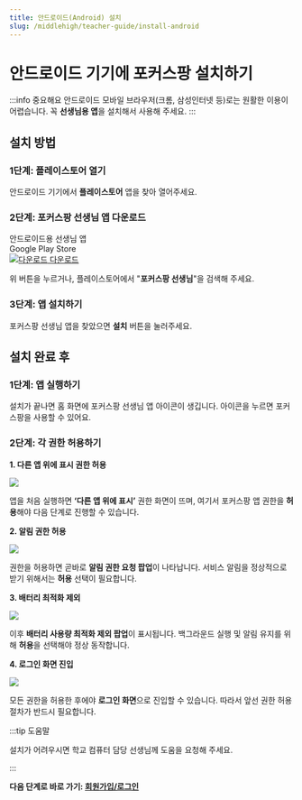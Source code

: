 ```yaml
---
title: 안드로이드(Android) 설치
slug: /middlehigh/teacher-guide/install-android
---
```



# 안드로이드 기기에 포커스팡 설치하기

:::info 중요해요
안드로이드 모바일 브라우저(크롬, 삼성인터넷 등)로는 원활한 이용이 어렵습니다. 꼭 **선생님용 앱**을 설치해서 사용해 주세요.
:::

## 설치 방법

### 1단계: 플레이스토어 열기

안드로이드 기기에서 **플레이스토어** 앱을 찾아 열어주세요.

### 2단계: 포커스팡 선생님 앱 다운로드

<div class="fp-download-container fp-download-blue">
  <div>
    <div class="fp-download-title">안드로이드용 선생님 앱</div>
    <div class="fp-download-desc">Google Play Store</div>
  </div>
  <a
    class="fp-download-button"
    href="https://play.google.com/store/apps/details?id=com.focuspang.teacher"
  >
    <img
      class="fp-download-icon"
      src="/img/download-white-icon.svg"
      alt="다운로드"
    />
    다운로드
  </a>
</div>

위 버튼을 누르거나, 플레이스토어에서 "**포커스팡 선생님**"을 검색해 주세요.

### 3단계: 앱 설치하기

포커스팡 선생님 앱을 찾았으면 **설치** 버튼을 눌러주세요.

## 설치 완료 후

### 1단계: 앱 실행하기

설치가 끝나면 홈 화면에 포커스팡 선생님 앱 아이콘이 생깁니다. 아이콘을 누르면 포커스팡을 사용할 수 있어요.

### 2단계: 각 권한 허용하기

**1. 다른 앱 위에 표시 권한 허용**

<Image src="/img/kr/elementary/teacher/12-01.jpg" size="lg" />

앱을 처음 실행하면 **‘다른 앱 위에 표시’** 권한 화면이 뜨며, 여기서 포커스팡 앱 권한을 **허용**해야 다음 단계로 진행할 수 있습니다.

**2. 알림 권한 허용**

<Image src="/img/kr/elementary/teacher/12-02.jpg" size="lg" />

권한을 허용하면 곧바로 **알림 권한 요청 팝업**이 나타납니다. 서비스 알림을 정상적으로 받기 위해서는 **허용** 선택이 필요합니다.

**3. 배터리 최적화 제외**

<Image src="/img/kr/elementary/teacher/12-03.jpg" size="lg" />

이후 **배터리 사용량 최적화 제외 팝업**이 표시됩니다. 백그라운드 실행 및 알림 유지를 위해 **허용**을 선택해야 정상 동작합니다.

**4. 로그인 화면 진입**

<Image src="/img/kr/elementary/teacher/12-04.jpg" size="lg" />

모든 권한을 허용한 후에야 **로그인 화면**으로 진입할 수 있습니다. 따라서 앞선 권한 허용 절차가 반드시 필요합니다.

:::tip 도움말

설치가 어려우시면 학교 컴퓨터 담당 선생님께 도움을 요청해 주세요.

:::

**다음 단계로 바로 가기: [회원가입/로그인](/docs/middlehigh/teacher-guide/login)**
